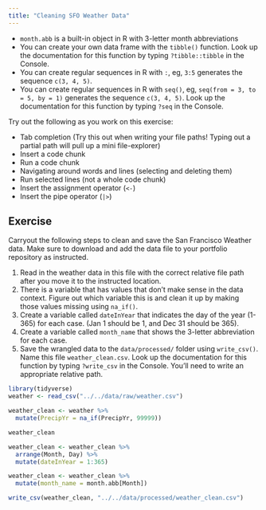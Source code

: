 ```yaml
---
title: "Cleaning SFO Weather Data"
---
```


::: {.callout-note title="Helpful Data Wrangling Notes"}
- `month.abb` is a built-in object in R with 3-letter month abbreviations
- You can create your own data frame with the `tibble()` function. Look up the documentation for this function by typing `?tibble::tibble` in the Console.
- You can create regular sequences in R with `:`, eg, `3:5` generates the sequence `c(3, 4, 5)`.
- You can create regular sequences in R with `seq()`, eg, `seq(from = 3, to = 5, by = 1)` generates the sequence `c(3, 4, 5)`.  Look up the documentation for this function by typing `?seq` in the Console.
:::

::: {.callout-important title="Practicing Keyboard Shortcuts"}
Try out the following as you work on this exercise:

- Tab completion (Try this out when writing your file paths! Typing out a partial path will pull up a mini file-explorer)
- Insert a code chunk
- Run a code chunk
- Navigating around words and lines (selecting and deleting them)
- Run selected lines (not a whole code chunk)
- Insert the assignment operator (`<-`)
- Insert the pipe operator (`|>`)
:::

## Exercise

Carryout the following steps to clean and save the San Francisco Weather data.  Make sure to download and add the data file to your portfolio repository as instructed.

1. Read in the weather data in this file with the correct relative file path after you move it to the instructed location.
2. There is a variable that has values that don't make sense in the data context. Figure out which variable this is and clean it up by making those values missing using `na_if()`.
3. Create a variable called `dateInYear` that indicates the day of the year (1-365) for each case. (Jan 1 should be 1, and Dec 31 should be 365).
4. Create a variable called `month_name` that shows the 3-letter abbreviation for each case.
5. Save the wrangled data to the `data/processed/` folder using `write_csv()`. Name this file `weather_clean.csv`. Look up the documentation for this function by typing `?write_csv` in the Console. You'll need to write an appropriate relative path.


```r
library(tidyverse)
weather <- read_csv("../../data/raw/weather.csv")
```

```r
weather_clean <- weather %>%
  mutate(PrecipYr = na_if(PrecipYr, 99999))

weather_clean
```

```r
weather_clean <- weather_clean %>%
  arrange(Month, Day) %>%
  mutate(dateInYear = 1:365)
```

```r
weather_clean <- weather_clean %>%
  mutate(month_name = month.abb[Month])
```

```r
write_csv(weather_clean, "../../data/processed/weather_clean.csv")
```


